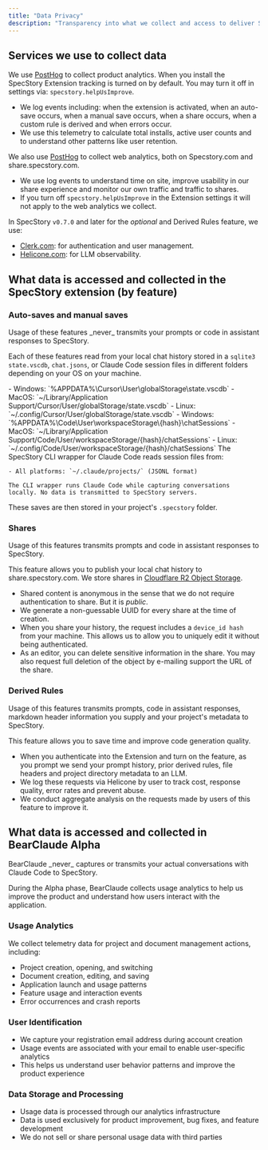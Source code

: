 ```yaml
---
title: "Data Privacy"
description: "Transparency into what we collect and access to deliver SpecStory"
---
```


## Services we use to collect data

We use [PostHog](https://posthog.com/) to collect product analytics. When you install the SpecStory Extension tracking is turned on by default. You may turn it off in settings via: `specstory.helpUsImprove`.

- We log events including: when the extension is activated, when an auto-save occurs, when a manual save occurs, when a share occurs, when a custom rule is derived and when errors occur.
- We use this telemetry to calculate total installs, active user counts and to understand other patterns like user retention.

We also use [PostHog](https://posthog.com/)  to collect web analytics, both on Specstory.com and share.specstory.com.

- We use log events to understand time on site, improve usability in our share experience and monitor our own traffic and traffic to shares.
- If you turn off `specstory.helpUsImprove` in the Extension settings it will not apply to the web analytics we collect.

In SpecStory `v0.7.0` and later for the _optional_ and Derived Rules feature, we use:

- [Clerk.com](https://clerk.com/): for authentication and user management.
- [Helicone.com](https://www.helicone.ai/): for LLM observability.

## What data is accessed and collected in the SpecStory extension (by feature)

### Auto-saves and manual saves

<Check>
  Usage of these features _never_ transmits your prompts or code in assistant responses to SpecStory.
</Check>

Each of these features read from your local chat history stored in a `sqlite3 state.vscdb`, `chat.jsons`, or Claude Code session files in different folders depending on your OS on your machine.

<Tabs>
  <Tab title="Cursor">
    - Windows: `%APPDATA%\Cursor\User\globalStorage\state.vscdb`
    - MacOS: `~/Library/Application Support/Cursor/User/globalStorage/state.vscdb`
    - Linux: `~/.config/Cursor/User/globalStorage/state.vscdb`
  </Tab>
  <Tab title="VSCode">
    - Windows: `%APPDATA%\Code\User\workspaceStorage\{hash}\chatSessions`
    - MacOS: `~/Library/Application Support/Code/User/workspaceStorage/{hash}/chatSessions`
    - Linux: `~/.config/Code/User/workspaceStorage/{hash}/chatSessions`
  </Tab>
  <Tab title="Claude Code">
    The SpecStory CLI wrapper for Claude Code reads session files from:

    - All platforms: `~/.claude/projects/` (JSONL format)

    The CLI wrapper runs Claude Code while capturing conversations locally. No data is transmitted to SpecStory servers.
  </Tab>
</Tabs>

These saves are then stored in your project's `.specstory` folder.

### Shares

<Note>
  Usage of this features transmits prompts and code in assistant responses to SpecStory.
</Note>

This feature allows you to publish your local chat history to share.specstory.com. We store shares in [Cloudflare R2 Object Storage](https://www.cloudflare.com/developer-platform/products/r2/).

- Shared content is anonymous in the sense that we do not require authentication to share. But it is _public_.
- We generate a non-guessable UUID for every share at the time of creation.
- When you share your history, the request includes a `device_id hash` from your machine. This allows us to allow you to uniquely edit it without being authenticated.
- As an editor, you can delete sensitive information in the share. You may also request full deletion of the object by e-mailing support the URL of the share.

### Derived Rules

<Note>
  Usage of this features transmits prompts, code in assistant responses, markdown header information you supply and your project's metadata to SpecStory.
</Note>

This feature allows you to save time and improve code generation quality.

- When you authenticate into the Extension and turn on the feature, as you prompt we send your prompt history, prior derived rules, file headers and project directory metadata to an LLM.
- We log these requests via Helicone by user to track cost, response quality, error rates and prevent abuse.
- We conduct aggregate analysis on the requests made by users of this feature to improve it.

## What data is accessed and collected in BearClaude Alpha

<Check>
  BearClaude _never_ captures or transmits your actual conversations with Claude Code to SpecStory.
</Check>

During the Alpha phase, BearClaude collects usage analytics to help us improve the product and understand how users interact with the application.

### Usage Analytics

We collect telemetry data for project and document management actions, including:

- Project creation, opening, and switching
- Document creation, editing, and saving
- Application launch and usage patterns
- Feature usage and interaction events
- Error occurrences and crash reports

### User Identification

- We capture your registration email address during account creation
- Usage events are associated with your email to enable user-specific analytics
- This helps us understand user behavior patterns and improve the product experience

### Data Storage and Processing

- Usage data is processed through our analytics infrastructure
- Data is used exclusively for product improvement, bug fixes, and feature development
- We do not sell or share personal usage data with third parties